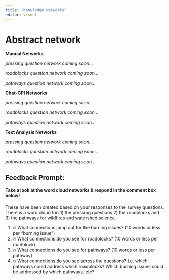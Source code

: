 ```yaml
---
title: "Knowledge Networks"
editor: visual
---
```


# Abstract network

```{=html}
<object data="../3-bui-production.hub/abstract_network.html" width="100%" height="600px"></object>
```




**Manual Networks**

*pressing question network coming soon...*

*roadblocks question network coming soon...*

*pathways question network coming soon...*

**Chat-GPI Networks**

*pressing question network coming soon...*

*roadblocks question network coming soon...*

*pathways question network coming soon...*

**Text Analysis Networks**

*pressing question network coming soon...*

*roadblocks question network coming soon...*

*pathways question network coming soon...*

## Feedback Prompt:

#### Take a look at the word cloud networks & respond in the comment box below!

These have been created based on your responses to the survey questions. There is a word cloud for: 1) the pressing questions 2) the roadblocks and 3) the pathways for wildfires and watershed science.

1.  🔥 What connections jump out for the burning issues? (10 words or less per "burning issue")
2.  🔥 What connections do you see for roadblocks? (10 words or less per roadblock)
3.  🔥 What connections do you see for pathways? (10 words or less per pathway)
4.  🔥 What connections do you see across the questions? i.e. which pathways could address which roadblocks? Which burning issues could be addressed by which pathways, etc?

```{=html}
<script src="https://giscus.app/client.js"
        data-repo="Burning-Issues-Watersheds/5-bui-user.interface"
        data-repo-id="R_kgDOJIxXvg"
        data-category="Q&A"
        data-category-id="DIC_kwDOJIxXvs4CWBjQ"
        data-mapping="specific"
        data-term="Word Clouds"
        data-strict="0"
        data-reactions-enabled="1"
        data-emit-metadata="0"
        data-input-position="top"
        data-theme="preferred_color_scheme"
        data-lang="en"
        data-loading="lazy"
        crossorigin="anonymous"
        async>
</script>
```
